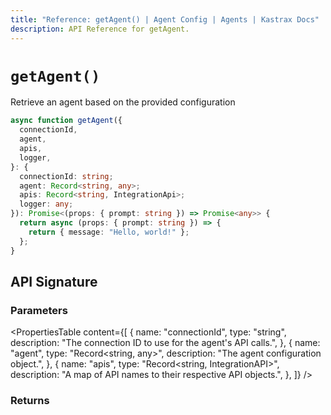 ```yaml
---
title: "Reference: getAgent() | Agent Config | Agents | Kastrax Docs"
description: API Reference for getAgent.
---
```


# `getAgent()`

Retrieve an agent based on the provided configuration

```ts showLineNumbers copy
async function getAgent({
  connectionId,
  agent,
  apis,
  logger,
}: {
  connectionId: string;
  agent: Record<string, any>;
  apis: Record<string, IntegrationApi>;
  logger: any;
}): Promise<(props: { prompt: string }) => Promise<any>> {
  return async (props: { prompt: string }) => {
    return { message: "Hello, world!" };
  };
}
```

## API Signature

### Parameters

<PropertiesTable
  content={[
    {
      name: "connectionId",
      type: "string",
      description: "The connection ID to use for the agent's API calls.",
    },
    {
      name: "agent",
      type: "Record<string, any>",
      description: "The agent configuration object.",
    },
    {
      name: "apis",
      type: "Record<string, IntegrationAPI>",
      description: "A map of API names to their respective API objects.",
    },
  ]}
/>

### Returns

<PropertiesTable content={[]} />
